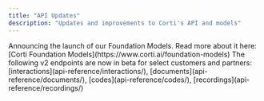 ```yaml
---
title: "API Updates"
description: "Updates and improvements to Corti's API and models"
---
```


<Update label="2025-01-28">
  Announcing the launch of our Foundation Models. Read more about it here: [Corti Foundation Models](https://www.corti.ai/foundation-models)
</Update>

<Update label="2024-11-01">
  The following v2 endpoints are now in beta for select customers and partners: [interactions](api-reference/interactions/), [documents](api-reference/documents/), [codes](api-reference/codes/), [recordings](api-reference/recordings/)
</Update>